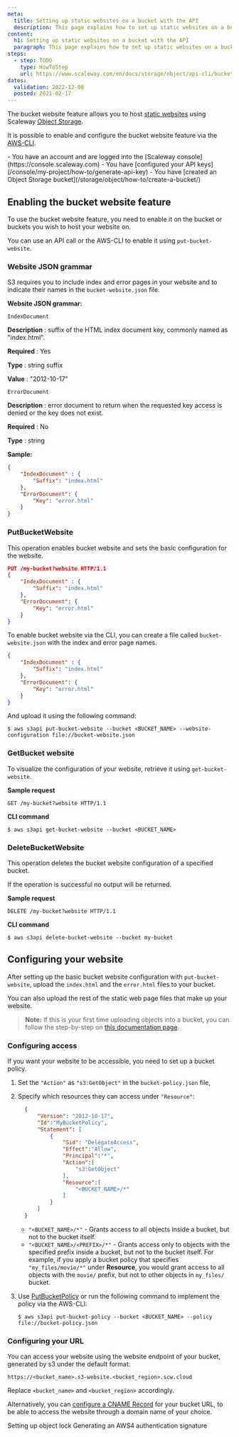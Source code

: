 ```yaml
---
meta:
  title: Setting up static websites on a bucket with the API
  description: This page explains how to set up static websites on a bucket with the API.
content:
  h1: Setting up static websites on a bucket with the API
  paragraph: This page explains how to set up static websites on a bucket with the API.
steps:
  - step: TODO
    type: HowToStep
    url: https://www.scaleway.com/en/docs/storage/object/api-cli/bucket-website-api
dates:
  validation: 2022-12-08
  posted: 2021-02-17
---
```


The bucket website feature allows you to host [static websites](https://en.wikipedia.org/wiki/Static_web_page) using Scaleway [Object Storage](https://www.scaleway.com/en/object-storage/). 

It is possible to enable and configure the bucket website feature via the [AWS-CLI](/storage/object/api-cli/object-storage-aws-cli).

<Macro id="iam-requirements" />
 
<Message type="requirement">
  - You have an account and are logged into the [Scaleway console](https://console.scaleway.com) 
  - You have [configured your API keys](/console/my-project/how-to/generate-api-key)
  - You have [created an Object Storage bucket](/storage/object/how-to/create-a-bucket/)
</Message>

## Enabling the bucket website feature

To use the bucket website feature, you need to enable it on the bucket or buckets you wish to host your website on. 

You can use an API call or the AWS-CLI to enable it using `put-bucket-website`.

### Website JSON grammar

S3 requires you to include index and error pages in your website and to indicate their names in the `bucket-website.json` file.

**Website JSON grammar:**

`IndexDocument` 
    
**Description** 
: suffix of the HTML index document key, commonly named as "index.html".

**Required**
: Yes

**Type**
: string suffix
    
**Value**
: "2012-10-17"

`ErrorDocument` 
    
**Description**
: error document to return when the requested key access is denied or the key does not exist.

**Required**
: No

**Type**
: string

**Sample:**
```json
{
    "IndexDocument" : {
        "Suffix": "index.html"
    },
    "ErrorDocument": {
        "Key": "error.html"
    }
}
```
### PutBucketWebsite

This operation enables bucket website and sets the basic configuration for the website.

```json
PUT /my-bucket?website HTTP/1.1
{
    "IndexDocument" : {
        "Suffix": "index.html"
    },
    "ErrorDocument": {
        "Key": "error.html"
    }
}
``` 
To enable bucket website via the CLI, you can create a file called `bucket-website.json` with the index and error page names.

```json
{
    "IndexDocument" : {
        "Suffix": "index.html"
    },
    "ErrorDocument": {
        "Key": "error.html"
    }
}
```
And upload it using the following command:

```
$ aws s3api put-bucket-website --bucket <BUCKET_NAME> --website-configuration file://bucket-website.json
```

### GetBucket website

To visualize the configuration of your website, retrieve it using `get-bucket-website`.

**Sample request**
```
GET /my-bucket?website HTTP/1.1
```
**CLI command**
```
$ aws s3api get-bucket-website --bucket <BUCKET_NAME>
```
### DeleteBucketWebsite

This operation deletes the bucket website configuration of a specified bucket.

<Message type="note">
  If the operation is successful no output will be returned.
</Message>

**Sample request**
```
DELETE /my-bucket?website HTTP/1.1
```
**CLI command**
```
$ aws s3api delete-bucket-website --bucket my-bucket
```
## Configuring your website 

After setting up the basic bucket website configuration with `put-bucket-website`, upload the `index.html` and the `error.html` files to your bucket. 

You can also upload the rest of the static web page files that make up your website. 

>**Note:** If this is your first time uploading objects into a bucket, you can follow the step-by-step on [this documentation page](/storage/object/how-to/upload-files-into-a-bucket/).

### Configuring access

If you want your website to be accessible, you need to set up a bucket policy.

1. Set the `"Action"` as `"s3:GetObject"` in the `bucket-policy.json` file,
2. Specify which resources they can access under `"Resource"`:
    ```json
      {
          "Version": "2012-10-17",
          "Id":"MyBucketPolicy",
          "Statement": [
              {
                  "Sid": "DelegateAccess",
                  "Effect":"Allow",
                  "Principal":"*",
                  "Action":[
                      "s3:GetObject"
                  ],
                  "Resource":[
                      "<BUCKET_NAME>/*"
                  ]
              }
          ]
      }
      ```

    - `"<BUCKET_NAME>/*"` - Grants access to all objects inside a bucket, but not to the bucket itself.
    - `"<BUCKET_NAME>/<PREFIX>/*"` - Grants access only to objects with the specified prefix inside a bucket, but not to the bucket itself. For example, if you apply a bucket policy that specifies `"my_files/movie/*"` under **Resource**, you would grant access to all objects with the `movie/` prefix, but not to other objects in `my_files/` bucket.
3. Use [PutBucketPolicy](/storage/object/api-cli/bucket-operations#put-bucket-policy) or run the following command to implement the policy via the AWS-CLI:
    ```
    $ aws s3api put-bucket-policy --bucket <BUCKET_NAME> --policy file://bucket-policy.json
    ``` 

### Configuring your URL

You can access your website using the website endpoint of your bucket, generated by s3 under the default format:

`https://<bucket_name>.s3-website.<bucket_region>.scw.cloud`

Replace `<bucket_name>` and `<bucket_region>` accordingly. 

Alternatively, you can [configure a CNAME Record](/tutorials/s3-customize-url-cname/) for your bucket URL, to be able to access the website through a domain name of your choice.


<Navigation title="See Also">
  <PreviousButton to="/storage/object/api-cli/object-lock/">Setting up object lock</PreviousButton>
  <NextButton to="/storage/object/api-cli/generate-aws4-auth-signature/">Generating an AWS4 authentication signature</NextButton>
</Navigation>
